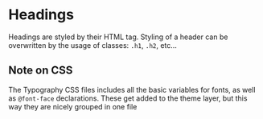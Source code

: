 

<Meta title="Atoms/Heading" />

# Headings

Headings are styled by their HTML tag. Styling of a header can be overwritten by the usage of classes: `.h1`, `.h2`, etc...

## Note on CSS

The Typography CSS files includes all the basic variables for fonts, as well as `@font-face` declarations. These get added to the theme layer, but this way they are nicely grouped in one file
